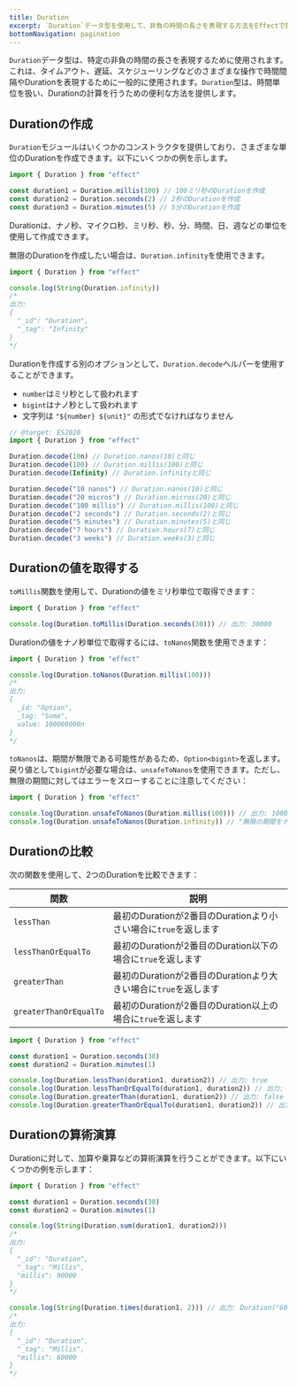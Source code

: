 ```yaml
---
title: Duration
excerpt: `Duration`データ型を使用して、非負の時間の長さを表現する方法をEffectで探求します。ミリ秒、秒、分など、さまざまな単位でのDurationの作成方法を学びます。無限のDurationを作成するオプションや値のデコード方法を発見します。ミリ秒やナノ秒でDurationの値を取得します。Durationを比較し、加算や乗算などの算術操作を実行します。アプリケーションで効率的な時間管理を行うための`Duration`モジュールの機能をマスターします。
bottomNavigation: pagination
---
```


`Duration`データ型は、特定の非負の時間の長さを表現するために使用されます。これは、タイムアウト、遅延、スケジューリングなどのさまざまな操作で時間間隔やDurationを表現するために一般的に使用されます。`Duration`型は、時間単位を扱い、Durationの計算を行うための便利な方法を提供します。

## Durationの作成

`Duration`モジュールはいくつかのコンストラクタを提供しており、さまざまな単位のDurationを作成できます。以下にいくつかの例を示します。

```ts twoslash
import { Duration } from "effect"

const duration1 = Duration.millis(100) // 100ミリ秒のDurationを作成
const duration2 = Duration.seconds(2) // 2秒のDurationを作成
const duration3 = Duration.minutes(5) // 5分のDurationを作成
```

Durationは、ナノ秒、マイクロ秒、ミリ秒、秒、分、時間、日、週などの単位を使用して作成できます。

無限のDurationを作成したい場合は、`Duration.infinity`を使用できます。

```ts twoslash
import { Duration } from "effect"

console.log(String(Duration.infinity))
/*
出力:
{
  "_id": "Duration",
  "_tag": "Infinity"
}
*/
```

Durationを作成する別のオプションとして、`Duration.decode`ヘルパーを使用することができます。

- `number`はミリ秒として扱われます
- `bigint`はナノ秒として扱われます
- 文字列は `"${number} ${unit}"` の形式でなければなりません

```ts twoslash
// @target: ES2020
import { Duration } from "effect"

Duration.decode(10n) // Duration.nanos(10)と同じ
Duration.decode(100) // Duration.millis(100)と同じ
Duration.decode(Infinity) // Duration.infinityと同じ

Duration.decode("10 nanos") // Duration.nanos(10)と同じ
Duration.decode("20 micros") // Duration.micros(20)と同じ
Duration.decode("100 millis") // Duration.millis(100)と同じ
Duration.decode("2 seconds") // Duration.seconds(2)と同じ
Duration.decode("5 minutes") // Duration.minutes(5)と同じ
Duration.decode("7 hours") // Duration.hours(7)と同じ
Duration.decode("3 weeks") // Duration.weeks(3)と同じ
```

## Durationの値を取得する

`toMillis`関数を使用して、Durationの値をミリ秒単位で取得できます：

```ts twoslash
import { Duration } from "effect"

console.log(Duration.toMillis(Duration.seconds(30))) // 出力: 30000
```

Durationの値をナノ秒単位で取得するには、`toNanos`関数を使用できます：

```ts twoslash
import { Duration } from "effect"

console.log(Duration.toNanos(Duration.millis(100)))
/*
出力:
{
  _id: "Option",
  _tag: "Some",
  value: 100000000n
}
*/
```

`toNanos`は、期間が無限である可能性があるため、`Option<bigint>`を返します。戻り値として`bigint`が必要な場合は、`unsafeToNanos`を使用できます。ただし、無限の期間に対してはエラーをスローすることに注意してください：

```ts twoslash
import { Duration } from "effect"

console.log(Duration.unsafeToNanos(Duration.millis(100))) // 出力: 100000000n
console.log(Duration.unsafeToNanos(Duration.infinity)) // "無限の期間をナノ秒に変換することはできません"というエラーをスローします
```

## Durationの比較

次の関数を使用して、2つのDurationを比較できます：

| **関数**               | **説明**                                                        |
| ---------------------- | --------------------------------------------------------------- |
| `lessThan`             | 最初のDurationが2番目のDurationより小さい場合に`true`を返します |
| `lessThanOrEqualTo`    | 最初のDurationが2番目のDuration以下の場合に`true`を返します     |
| `greaterThan`          | 最初のDurationが2番目のDurationより大きい場合に`true`を返します |
| `greaterThanOrEqualTo` | 最初のDurationが2番目のDuration以上の場合に`true`を返します     |

```ts twoslash
import { Duration } from "effect"

const duration1 = Duration.seconds(30)
const duration2 = Duration.minutes(1)

console.log(Duration.lessThan(duration1, duration2)) // 出力: true
console.log(Duration.lessThanOrEqualTo(duration1, duration2)) // 出力: true
console.log(Duration.greaterThan(duration1, duration2)) // 出力: false
console.log(Duration.greaterThanOrEqualTo(duration1, duration2)) // 出力: false
```

## Durationの算術演算

Durationに対して、加算や乗算などの算術演算を行うことができます。以下にいくつかの例を示します：

```ts twoslash
import { Duration } from "effect"

const duration1 = Duration.seconds(30)
const duration2 = Duration.minutes(1)

console.log(String(Duration.sum(duration1, duration2)))
/*
出力:
{
  "_id": "Duration",
  "_tag": "Millis",
  "millis": 90000
}
*/

console.log(String(Duration.times(duration1, 2))) // 出力: Duration("60000 millis")
/*
出力:
{
  "_id": "Duration",
  "_tag": "Millis",
  "millis": 60000
}
*/
```
